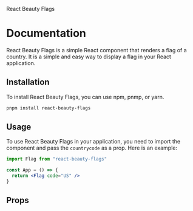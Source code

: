 React Beauty Flags

# Documentation

React Beauty Flags is a simple React component that renders a flag of a country. It is a simple and easy way to display a flag in your React application.

## Installation

To install React Beauty Flags, you can use npm, pnmp, or yarn.

```bash
pnpm install react-beauty-flags
```

## Usage

To use React Beauty Flags in your application, you need to import the component and pass the `countrycode` as a prop. Here is an example:

```jsx
import Flag from "react-beauty-flags"

const App = () => {
  return <Flag code="US" />
}
```

## Props
